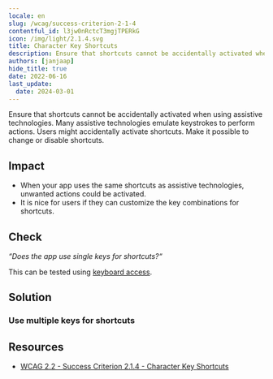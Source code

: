 ```yaml
---
locale: en
slug: /wcag/success-criterion-2-1-4
contentful_id: l3jw0nRctcT3mgjTPERkG
icon: /img/light/2.1.4.svg
title: Character Key Shortcuts
description: Ensure that shortcuts cannot be accidentally activated when using assistive technologies.
authors: [janjaap]
hide_title: true
date: 2022-06-16
last_update:
  date: 2024-03-01
---
```


<Hero
  title="Character Key Shortcuts"
  imageSrc="/img/light/2.1.4.svg"
  alt="WCAG 2.1.4 - Logo"
  prefix="Success Criterion 2.1.4"
  suffix="Level A"
/>

Ensure that shortcuts cannot be accidentally activated when using assistive technologies. Many assistive technologies emulate keystrokes to perform actions. Users might accidentally activate shortcuts. Make it possible to change or disable shortcuts.

## Impact

- When your app uses the same shortcuts as assistive technologies, unwanted actions could be activated.
- It is nice for users if they can customize the key combinations for shortcuts.

## Check

*“Does the app use single keys for shortcuts?“*

This can be tested using [keyboard access](/en/stats/keyboard-access).

## Solution

### Use multiple keys for shortcuts

<CodeSample id="keyboard-shortcuts" locale="en"/>

## Resources

- [WCAG 2.2 - Success Criterion 2.1.4 - Character Key Shortcuts](https://www.w3.org/TR/WCAG22/#character-key-shortcuts)
